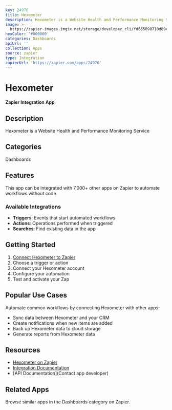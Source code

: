```yaml
---
key: 24976
title: Hexometer
description: Hexometer is a Website Health and Performance Monitoring Service
image: >-
  https://zapier-images.imgix.net/storage/developer_cli/fd665898710d894289a488143077ac9e.png?auto=format%2Ccompress&ixlib=python-3.0.0&q=50
hexColor: '#000000'
categories: Dashboards
apiUrl: ''
collection: Apps
source: zapier
type: Integration
zapierUrl: 'https://zapier.com/apps/24976'
---
```

# Hexometer

**Zapier Integration App**

## Description

Hexometer is a Website Health and Performance Monitoring Service

## Categories

Dashboards

## Features

This app can be integrated with 7,000+ other apps on Zapier to automate workflows without code.

### Available Integrations

- **Triggers**: Events that start automated workflows
- **Actions**: Operations performed when triggered
- **Searches**: Find existing data in the app

## Getting Started

1. [Connect Hexometer to Zapier](https://zapier.com/apps/24976)
2. Choose a trigger or action
3. Connect your Hexometer account
4. Configure your automation
5. Test and activate your Zap

## Popular Use Cases

Automate common workflows by connecting Hexometer with other apps:

- Sync data between Hexometer and your CRM
- Create notifications when new items are added
- Back up Hexometer data to cloud storage
- Generate reports from Hexometer data

## Resources

- [Hexometer on Zapier](https://zapier.com/apps/24976)
- [Integration Documentation](https://zapier.com/apps/24976/integrations)
- [API Documentation](Contact app developer)

## Related Apps

Browse similar apps in the Dashboards category on Zapier.
